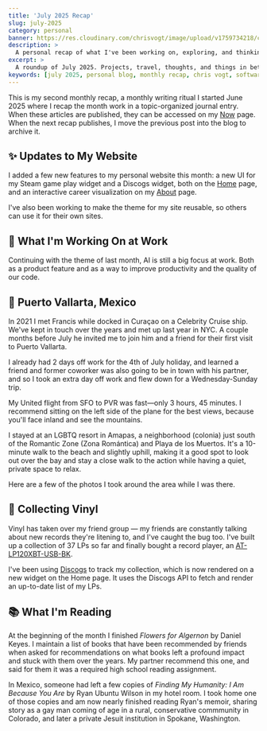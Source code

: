 ```yaml
---
title: 'July 2025 Recap'
slug: july-2025
category: personal
banner: https://res.cloudinary.com/chrisvogt/image/upload/v1759734218/chrisvogt-me/thumbnails/july-2025-banner.webp
description: >
  A personal recap of what I've been working on, exploring, and thinking about in July 2025.
excerpt: >
  A roundup of July 2025. Projects, travel, thoughts, and things in between.
keywords: [july 2025, personal blog, monthly recap, chris vogt, software projects, music practice, travel highlights]
---
```



This is my second monthly recap, a monthly writing ritual I started June 2025 where I recap the month work in a topic-organized journal entry. When these articles are published, they can be accessed on my [Now](/now) page. When the next recap publishes, I move the previous post into the blog to archive it.

## ✨ Updates to My Website

I added a few new features to my personal website this month: a new UI for my Steam game play widget and a Discogs widget, both on the [Home](/) page, and an interactive career visualization on my [About](/about) page.

I've also been working to make the theme for my site reusable, so others can use it for their own sites.

## 💼 What I'm Working On at Work

Continuing with the theme of last month, AI is still a big focus at work. Both as a product feature and as a way to improve productivity and the quality of our code.

## 🌴 Puerto Vallarta, Mexico

In 2021 I met Francis while docked in Curaçao on a Celebrity Cruise ship. We've kept in touch over the years and met up last year in NYC. A couple months before July he invited me to join him and a friend for their first visit to Puerto Vallarta.

I already had 2 days off work for the 4th of July holiday, and learned a friend and former coworker was also going to be in town with his partner, and so I took an extra day off work and flew down for a Wednesday-Sunday trip.

My United flight from SFO to PVR was fast—only 3 hours, 45 minutes. I recommend sitting on the left side of the plane for the best views, because you'll face inland and see the mountains.

<PhotoGallery photos={pvrFlight} />

I stayed at an LGBTQ resort in Amapas, a neighborhood (colonia) just south of the Romantic Zone (Zona Romántica) and Playa de los Muertos. It's a 10-minute walk to the beach and slightly uphill, making it a good spot to look out over the bay and stay a close walk to the action while having a quiet, private space to relax.

<PhotoGallery photos={pvrHotel} />

Here are a few of the photos I took around the area while I was there.

<PhotoGallery photos={pvrZonaRomantica} />

## 🎵 Collecting Vinyl

Vinyl has taken over my friend group — my friends are constantly talking about new records they're litening to, and I've caught the bug too. I've built up a collection of 37 LPs so far and finally bought a record player, an [AT-LP120XBT-USB-BK](https://www.audio-technica.com/en-us/at-lp120xbt-usb).

I've been using [Discogs](https://www.discogs.com/) to track my collection, which is now rendered on a new widget on the Home page. It uses the Discogs API to fetch and render an up-to-date list of my LPs.

<PhotoGallery photos={vinylCollection} />

## 📚 What I'm Reading

At the beginning of the month I finished _Flowers for Algernon_ by Daniel Keyes. I maintain a list of books that have been recommended by friends when asked for recommendations on what books left a profound impact and stuck with them over the years. My partner recommend this one, and said for them it was a required high school reading assignment.

In Mexico, someone had left a few copies of _Finding My Humanity: I Am Because You Are_ by Ryan Ubuntu Wilson in my hotel room. I took home one of those copies and am now nearly finished reading Ryan's memoir, sharing story as a gay man coming of age in a rural, conservative commmunity in Colorado, and later a private Jesuit institution in Spokane, Washington.
